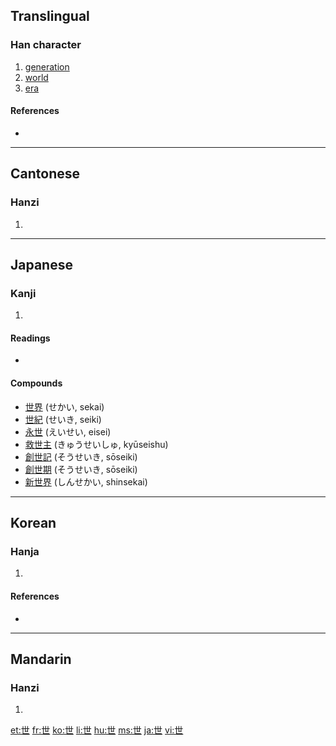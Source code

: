 {{see|丗}}<!-- may be replaced by zh-forms -->
==Translingual==
{{stroke order|type=animate}}

===Han character===
{{Han char|rn=1|rad=一|as=04|sn=5|four=4471<sub>7</sub>|canj=心廿 (PT)}}

# [[generation]]
# [[world]]
# [[era]]

====References====
* {{Han ref|kx=0077.110|dkj=00031|dj=0155.020|hdz=10014.060|uh=4E16|ud=19990|bh=A540|bd=42304}}

----

==Cantonese==

===Hanzi===
{{yue-hanzi|jyut=|y=sai3}}

# {{defn|Cantonese}}

----

==Japanese==

===Kanji===
{{ja-kanji|grade=3|rs=一04}}

# {{defn|Japanese}}

====Readings====
* {{ja-readings|on=[[せ]] (se), [[せい]] (sei)|kun=[[よ]] (yo)}}

====Compounds====
* [[世界]] (せかい, sekai)
* [[世紀]] (せいき, seiki)
* [[永世]] (えいせい, eisei)
* [[救世主]] (きゅうせいしゅ, kyūseishu)
* [[創世記]] (そうせいき, sōseiki)
* [[創世期]] (そうせいき, sōseiki)
* [[新世界]] (しんせかい, shinsekai)

----

==Korean==

===Hanja===
{{ko-hanja|hangeul=세|rv=se|mr=se|eumhun=인간|ehrv=in-gan|ehmr=in'gan|ehy=}}

# {{defn|Korean}}

====References====
* {{Hanja ref|nav=10081}}

----

==Mandarin==

===Hanzi===
{{cmn-hanzi|pin=[[shì]] ([[shi4]])|wg=shih<sup>4</sup>}}

# {{defn|Mandarin}}

[[et:世]]
[[fr:世]]
[[ko:世]]
[[li:世]]
[[hu:世]]
[[ms:世]]
[[ja:世]]
[[vi:世]]